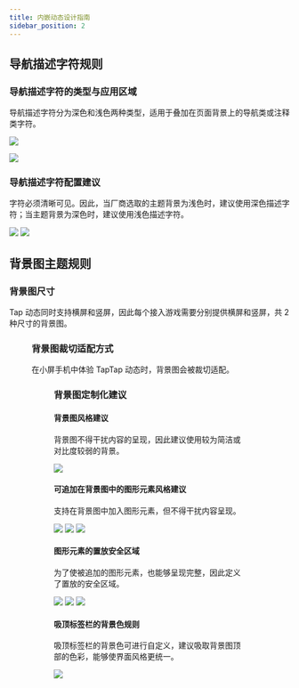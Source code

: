 ```yaml
---
title: 内嵌动态设计指南
sidebar_position: 2
---
```



## 导航描述字符规则

### 导航描述字符的类型与应用区域

导航描述字符分为深色和浅色两种类型，适用于叠加在页面背景上的导航类或注释类字符。


![](https://capacity-files.lcfile.com/s1u6KtHT3keLeI0pufjPzWzRgUVK37wX/11.png)

![](https://capacity-files.lcfile.com/Rq5yvfk2aLQWDB0VQGIWVd4BjsSsOV95/12.png)


### 导航描述字符配置建议

字符必须清晰可见。因此，当厂商选取的主题背景为浅色时，建议使用深色描述字符；当主题背景为深色时，建议使用浅色描述字符。

![](https://capacity-files.lcfile.com/i0fN5BRoEmwkMrofHcwP5wMSAt4R0VQi/14.png)
![](https://capacity-files.lcfile.com/OiYdR42keXSzFtEJI9SQCcrXjF8dshbG/15.png)

## 背景图主题规则

### 背景图尺寸

Tap 动态同时支持横屏和竖屏，因此每个接入游戏需要分别提供横屏和竖屏，共 2 种尺寸的背景图。

<Background>
  <Figure
    caption="尺寸参数"
    imgSrc={useBaseUrl("https://capacity-files.lcfile.com/1O9OV8bkyzrrrn96IN68uKUYKmmoBsu5/2.1.png")}
    imgAlt=""
  />
</Background>

### 背景图裁切适配方式

在小屏手机中体验 TapTap 动态时，背景图会被裁切适配。

<Background>
  <Figure imgSrc={useBaseUrl("https://capacity-files.lcfile.com/Nqsrw9Nazz03HdSwcWjwctmukPYwu4nt/2.2.png")} imgAlt="" />
</Background>

### 背景图定制化建议

#### 背景图风格建议

背景图不得干扰内容的呈现，因此建议使用较为简洁或对比度较弱的背景。

![](https://capacity-files.lcfile.com/kvnotEeK5jjdqWRkVQszmXbC17H1Fpd8/18.png)

#### 可追加在背景图中的图形元素风格建议

支持在背景图中加入图形元素，但不得干扰内容呈现。

![](https://capacity-files.lcfile.com/saTAoWf78fKsFxYg89yLQIBAxGeauifm/19.png)
![](https://capacity-files.lcfile.com/qjYbXWPdNBcIplMKDpEOxl2lw24RaBnX/20.png)
![](https://capacity-files.lcfile.com/uK2VLvWxIKjY8C9Ojv07FYQgXv24hLh7/21.png)
#### 图形元素的置放安全区域

为了使被追加的图形元素，也能够呈现完整，因此定义了置放的安全区域。

![](https://capacity-files.lcfile.com/iGOqqtJuBvzpcVrbIG9PhFkqnKzkcusy/22.png)
![](https://capacity-files.lcfile.com/dH7XAYve8Gt6UTT63yyX0kiirqpB3H8r/23.png)
![](https://capacity-files.lcfile.com/71Ym7tIqzKIKleXxh1G1djs7UY6PWDSF/24.png)

#### 吸顶标签栏的背景色规则

吸顶标签栏的背景色可进行自定义，建议吸取背景图顶部的色彩，能够使界面风格更统一。

![](https://capacity-files.lcfile.com/0e7wFaUhshPN5wcxWnzu2yJ6ldMrbS91/25.png)
